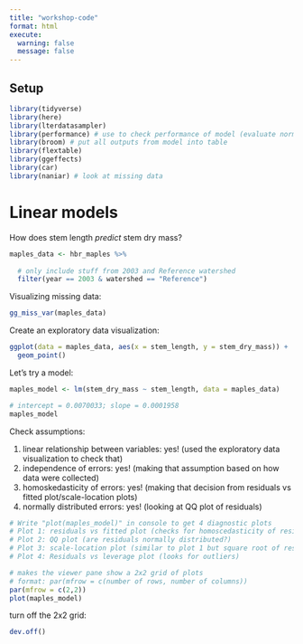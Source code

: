 ```yaml
---
title: "workshop-code"
format: html
execute: 
  warning: false
  message: false
---
```


## Setup

```r
library(tidyverse)
library(here)
library(lterdatasampler)
library(performance) # use to check performance of model (evaluate normality, heterostedasticity)
library(broom) # put all outputs from model into table
library(flextable)
library(ggeffects)
library(car)
library(naniar) # look at missing data
```

# Linear models

How does stem length _predict_ stem dry mass?

```r

maples_data <- hbr_maples %>% 
  
  # only include stuff from 2003 and Reference watershed
  filter(year == 2003 & watershed == "Reference")

```

Visualizing missing data:

```r
gg_miss_var(maples_data)
```

Create an exploratory data visualization:

```r

ggplot(data = maples_data, aes(x = stem_length, y = stem_dry_mass)) +
  geom_point()

```

Let's try a model:

```r

maples_model <- lm(stem_dry_mass ~ stem_length, data = maples_data)

# intercept = 0.0070033; slope = 0.0001958
maples_model

```
Check assumptions:

1. linear relationship between variables: yes! (used the exploratory data visualization to check that)
2. independence of errors: yes! (making that assumption based on how data were collected)
3. homoskedasticity of errors: yes! (making that decision from residuals vs  fitted plot/scale-location plots)
4. normally distributed errors: yes! (looking at QQ plot of residuals)

```r

# Write "plot(maples_model)" in console to get 4 diagnostic plots
# Plot 1: residuals vs fitted plot (checks for homoscedasticity of residuals)
# Plot 2: QQ plot (are residuals normally distributed?)
# Plot 3: scale-location plot (similar to plot 1 but square root of residuals)
# Plot 4: Residuals vs leverage plot (looks for outliers)

# makes the viewer pane show a 2x2 grid of plots
# format: par(mfrow = c(number of rows, number of columns))
par(mfrow = c(2,2))
plot(maples_model)

```

turn off the 2x2 grid:

```r

dev.off()

```












